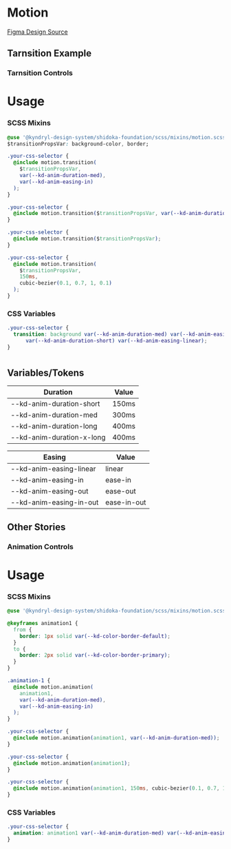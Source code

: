 
<Meta of={MotionStories} />

# Motion

[Figma Design Source](https://www.figma.com/file/5TqtPa7KWfhJbQv6ELnbqf/Foundation?node-id=72%3A17784&mode=dev)

## Tarnsition Example

<Canvas>
  <Story of={MotionStories.Transition} />
</Canvas>

### Tarnsition Controls

<Controls of={MotionStories.Transition} />

# Usage

### SCSS Mixins

```css
@use '@kyndryl-design-system/shidoka-foundation/scss/mixins/motion.scss';
$transitionPropsVar: background-color, border;

.your-css-selector {
  @include motion.transition(
    $transitionPropsVar,
    var(--kd-anim-duration-med),
    var(--kd-anim-easing-in)
  );
}

.your-css-selector {
  @include motion.transition($transitionPropsVar, var(--kd-anim-duration-med));
}

.your-css-selector {
  @include motion.transition($transitionPropsVar);
}

.your-css-selector {
  @include motion.transition(
    $transitionPropsVar,
    150ms,
    cubic-bezier(0.1, 0.7, 1, 0.1)
  );
}
```

### CSS Variables

```css
.your-css-selector {
  transition: background var(--kd-anim-duration-med) var(--kd-anim-easing-in), border
      var(--kd-anim-duration-short) var(--kd-anim-easing-linear);
}
```

#

## Variables/Tokens

| Duration                  | Value |
| ------------------------- | ----- |
| --kd-anim-duration-short  | 150ms |
| --kd-anim-duration-med    | 300ms |
| --kd-anim-duration-long   | 400ms |
| --kd-anim-duration-x-long | 400ms |

| Easing                  | Value       |
| ----------------------- | ----------- |
| --kd-anim-easing-linear | linear      |
| --kd-anim-easing-in     | ease-in     |
| --kd-anim-easing-out    | ease-out    |
| --kd-anim-easing-in-out | ease-in-out |

##

## Other Stories

<Stories />

### Animation Controls

<Controls of={MotionStories.Animation} />

# Usage

### SCSS Mixins

```css
@use '@kyndryl-design-system/shidoka-foundation/scss/mixins/motion.scss';

@keyframes animation1 {
  from {
    border: 1px solid var(--kd-color-border-default);
  }
  to {
    border: 2px solid var(--kd-color-border-primary);
  }
}

.animation-1 {
  @include motion.animation(
    animation1,
    var(--kd-anim-duration-med),
    var(--kd-anim-easing-in)
  );
}

.your-css-selector {
  @include motion.animation(animation1, var(--kd-anim-duration-med));
}

.your-css-selector {
  @include motion.animation(animation1);
}

.your-css-selector {
  @include motion.animation(animation1, 150ms, cubic-bezier(0.1, 0.7, 1, 0.1));
}
```

### CSS Variables

```css
.your-css-selector {
  animation: animation1 var(--kd-anim-duration-med) var(--kd-anim-easing-in);
}
```
